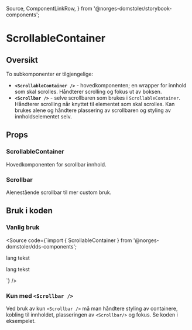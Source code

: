  Source,
  ComponentLinkRow,
} from '@norges-domstoler/storybook-components';

<Meta of={ScrollableContainerStories} />

# ScrollableContainer

<ComponentLinkRow
  docsHref="https://design.domstol.no/987b33f71/p/32db9d-scrollbar"
  figmaHref="https://www.figma.com/file/ewqSDmkgqDQ5PyOsRp4V5b/DDS-Komponenter?node-id=7963%3A148079"
  githubHref="https://github.com/domstolene/designsystem/tree/main/packages/components/src/components/ScrollableContainer"
/>

## Oversikt

To subkomponenter er tilgjengelige:

- **`<ScrollableContainer />`** - hovedkomponenten; en wrapper for innhold som skal scrolles. Håndterer scrolling og fokus ut av boksen.
- **`<Scrollbar />`** - selve scrollbaren som brukes i `ScrollableContainer`. Håndterer scrolling når knyttet til elementet som skal scrolles. Kan brukes alene og håndtere plassering av scrollbaren og styling av innholdselementet selv.

## Props

### ScrollableContainer

Hovedkomponenten for scrollbar innhold.

<Canvas of={ScrollableContainerStories.Default} sourceState="shown" />
<Controls of={ScrollableContainerStories.Default} />

### Scrollbar

Alenestående scrollbar til mer custom bruk.

<ArgTypes of={Scrollbar} />

## Bruk i koden

### Vanlig bruk

<Source
  code={`import { ScrollableContainer } from '@norges-domstoler/dds-components';

<ScrollableContainer>
  <p>lang tekst</p>
  <p>lang tekst</p>
</ScrollableContainer>

`}
/>

### Kun med `<Scrollbar />`

Ved bruk av kun `<Scrollbar />` må man håndtere styling av containere, kobling til innholdet, plasseringen av `<Scrollbar/>` og fokus. Se koden i eksempelet.

<Canvas of={ScrollableContainerStories.JustScrollbar} sourceState="shown" />
